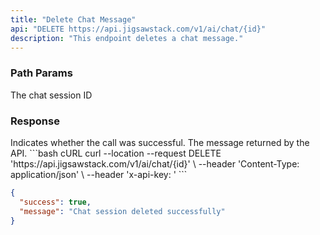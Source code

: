 ```yaml
---
title: "Delete Chat Message"
api: "DELETE https://api.jigsawstack.com/v1/ai/chat/{id}"
description: "This endpoint deletes a chat message."
---
```


### Path Params

<ParamField path="id" type="string" required>
  The chat session ID
</ParamField>

<Snippet file="header.mdx" />

### Response

<ResponseField name="success" type="boolean">
  Indicates whether the call was successful.
</ResponseField>

<ResponseField name="message" type="string">
  The message returned by the API.
</ResponseField>

<RequestExample>
```bash cURL
curl --location --request DELETE 'https://api.jigsawstack.com/v1/ai/chat/{id}' \
--header 'Content-Type: application/json' \
--header 'x-api-key: <your-api-key>'
```

</RequestExample>

<ResponseExample>

```json Response
{
  "success": true,
  "message": "Chat session deleted successfully"
}
```

</ResponseExample>
